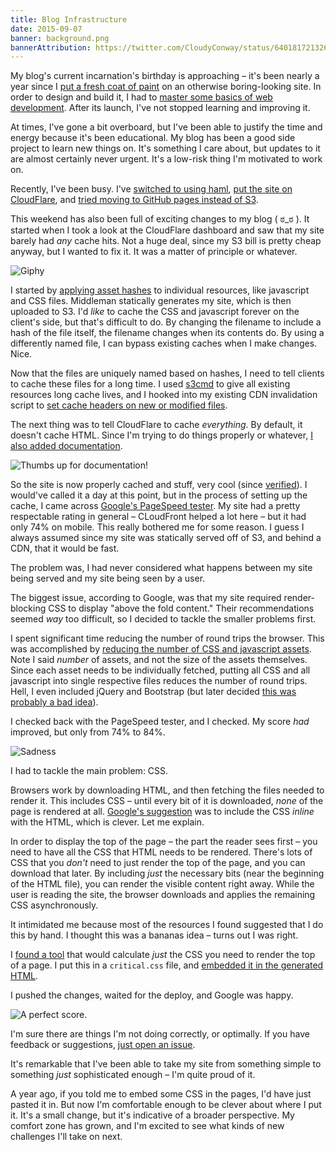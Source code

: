 ```yaml
---
title: Blog Infrastructure
date: 2015-09-07
banner: background.png
bannerAttribution: https://twitter.com/CloudyConway/status/640181721326059520
---
```



My blog's current incarnation's birthday is approaching – it's been nearly a year since I [put a fresh coat of paint](/blog/fresh-coat-of-paint/) on an otherwise boring-looking site. In order to design and build it, I had to [master some basics of web development](/blog/blog-transition-retrospective/). After its launch, I've not stopped learning and improving it.

At times, I've gone a bit overboard, but I've been able to justify the time and energy because it's been educational. My blog has been a good side project to learn new things on. It's something I care about, but updates to it are almost certainly never urgent. It's a low-risk thing I'm motivated to work on.


Recently, I've been busy. I've [switched to using haml](https://github.com/ashfurrow/blog/pull/124), [put the site on CloudFlare](https://github.com/ashfurrow/blog/pull/132), and [tried moving to GitHub pages instead of S3](https://github.com/ashfurrow/blog/tree/archive-gh-pages).

This weekend has also been full of exciting changes to my blog ( ಠ_ಠ ). It started when I took a look at the CloudFlare dashboard and saw that my site barely had *any* cache hits. Not a huge deal, since my S3 bill is pretty cheap anyway, but I wanted to fix it. It was a matter of principle or whatever.

![Giphy](http://media4.giphy.com/media/14uycovNIQpFf2/giphy.gif)

I started by [applying asset hashes](https://github.com/ashfurrow/blog/commit/77ae72d62b95d20055707f818a39b18715cab003) to individual resources, like javascript and CSS files. Middleman statically generates my site, which is then uploaded to S3. I'd _like_ to cache the CSS and javascript forever on the client's side, but that's difficult to do. By changing the filename to include a hash of the file itself, the filename changes when its contents do. By using a differently named file, I can bypass existing caches when I make changes. Nice. 

Now that the files are uniquely named based on hashes, I need to tell clients to cache these files for a long time. I used [s3cmd](https://github.com/s3tools/s3cmd) to give all existing resources long cache lives, and I hooked into my existing CDN invalidation script to [set cache headers on new or modified files](https://github.com/ashfurrow/blog/blob/78b0313fb131fb325f81dc60ad456cf1c69261a6/config.rb#L95-L105). 

The next thing was to tell CloudFlare to cache _everything_. By default, it doesn't cache HTML. Since I'm trying to do things properly or whatever, [I also added documentation](https://github.com/ashfurrow/blog/commit/eba80f4be5d3e33b83550a9441a291bc7a01b3d3#diff-04c6e90faac2675aa89e2176d2eec7d8R62). 

![Thumbs up for documentation!](http://media1.giphy.com/media/vtVpHbnPi9TLa/giphy.gif)

So the site is now properly cached and stuff, very cool (since [verified](https://twitter.com/ashfurrow/status/640877854478217216)). I would've called it a day at this point, but in the process of setting up the cache, I came across [Google's PageSpeed tester](https://developers.google.com/speed/pagespeed/insights/). My site had a pretty respectable rating in general – CLoudFront helped a lot here – but it had only 74% on mobile. This really bothered me for some reason. I guess I always assumed since my site was statically served off of S3, and behind a CDN, that it would be fast. 

The problem was, I had never considered what happens between my site being served and my site being seen by a user. 

The biggest issue, according to Google, was that my site required render-blocking CSS to display "above the fold content." Their recommendations seemed _way_ too difficult, so I decided to tackle the smaller problems first.

I spent significant time reducing the number of round trips the browser. This was accomplished by [reducing the number of CSS and javascript assets](https://github.com/ashfurrow/blog/commit/55a87af4381cbd38526e3dd38ec953446679e5f0). Note I said _number_ of assets, and not the size of the assets themselves. Since each asset needs to be individually fetched, putting all CSS and all javascript into single respective files reduces the number of round trips. Hell, I even included jQuery and Bootstrap (but later decided [this was probably a bad idea](https://github.com/ashfurrow/blog/commit/6371865b135fea464fc3233fb64027fce9ab4fe8)).

I checked back with the PageSpeed tester, and I checked. My score _had_ improved, but only from 74% to 84%. 

![Sadness](./sad.gif)

I had to tackle the main problem: CSS.

Browsers work by downloading HTML, and then fetching the files needed to render it. This includes CSS – until every bit of it is downloaded, _none_ of the page is rendered at all. [Google's suggestion](https://developers.google.com/speed/docs/insights/OptimizeCSSDelivery) was to include the CSS _inline_ with the HTML, which is clever. Let me explain. 

In order to display the top of the page – the part the reader sees first – you need to have all the CSS that HTML needs to be rendered. There's lots of CSS that you _don't_ need to just render the top of the page, and you can download that later. By including _just_ the necessary bits (near the beginning of the HTML file), you can render the visible content right away. While the user is reading the site, the browser downloads and applies the remaining CSS asynchronously.

It intimidated me because most of the resources I found suggested that I do this by hand. I thought this was a bananas idea – turns out I was right.

I [found a tool](https://jonassebastianohlsson.com/criticalpathcssgenerator/) that would calculate _just_ the CSS you need to render the top of a page. I put this in a `critical.css` file, and [embedded it in the generated HTML](https://github.com/ashfurrow/blog/commit/22eb6cb5d05e2aceb698c7e2ce5021272b7d1055#diff-b23996f3eeec7cadc058b2c068e47082R8). 

I pushed the changes, waited for the deploy, and Google was happy. 

![A perfect score.](./results.png)

I'm sure there are things I'm not doing correctly, or optimally. If you have feedback or suggestions, [just open an issue](https://github.com/ashfurrow/blog/issues/new).

It's remarkable that I've been able to take my site from something simple to something _just_ sophisticated enough – I'm quite proud of it. 

A year ago, if you told me to embed some CSS in the pages, I'd have just pasted it in. But now I'm comfortable enough to be clever about where I put it. It's a small change, but it's indicative of a broader perspective. My comfort zone has grown, and I'm excited to see what kinds of new challenges I'll take on next. 

  